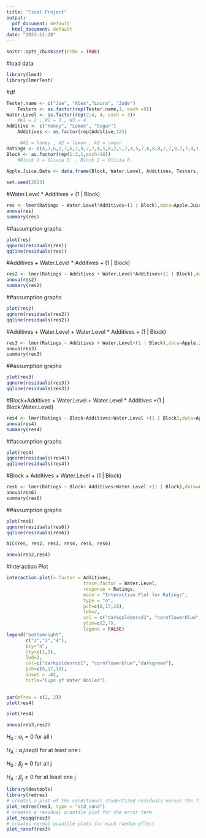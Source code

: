 ```yaml
---
title: "Final Project"
output:
  pdf_document: default
  html_document: default
date: "2023-11-28"
---
```


```r
knitr::opts_chunk$set(echo = TRUE)
```


#load data
```r
library(lme4)
library(lmerTest)
```

#df
```r
Tester.name <- c("Joe", "Alex","Laura", "Jade")
    Testers <- as.factor(rep(Tester.name,1, each =9))
Water.Level <- as.factor(rep(2:4, 4, each = 3)) 
    #W1 = 2 , W2 = 3 , W3 = 4
Additive <- c("Honey", "Lemon", "Sugar")
    Additives <- as.factor(rep(Additive,12))

     #A1 = honey , A2 = lemon , A3 = sugar
Ratings <- c(4,7,6,2,7,6,2,8,7,7,4,5,8,2,5,7,4,5,7,6,8,8,2,7,9,7,7,4,1,9,8,2,9,8,1,6)
Block <- as.factor(rep(1:2,1,each=18))
    #Block 1 = Olivia O. , Block 2 = Olivia R.
    
Apple.Juice.Data <- data.frame(Block, Water.Level, Additives, Testers, Ratings)
```

```r
set.seed(2023)
```



#Water.Level * Additives + (1 | Block)
```r
res <- lmer(Ratings ~ Water.Level*Additives+(1 | Block),data=Apple.Juice.Data)
anova(res)
summary(res)
```

##assumption graphs
```r
plot(res)
qqnorm(residuals(res))
qqline(residuals(res))
```
#Additives + Water.Level * Additives + (1 | Block)
```r
res2 <- lmer(Ratings ~ Additives + Water.Level*Additives+(1 | Block),data=Apple.Juice.Data)
anova(res2)
summary(res2)
```


##assumption graphs
```r
plot(res2)
qqnorm(residuals(res2))
qqline(residuals(res2))
```
#Additives + Water.Level + Water.Level * Additives + (1 | Block)
```r
res3 <- lmer(Ratings ~ Additives + Water.Level+(1 | Block),data=Apple.Juice.Data)
anova(res3)
summary(res3)
```
##assumption graphs
```r
plot(res3)
qqnorm(residuals(res3))
qqline(residuals(res3))
```

#Block+Additives + Water.Level + Water.Level * Additives +(1 | Block:Water.Level)
```r
res4 <- lmer(Ratings ~ Block+Additives+Water.Level +(1 | Block),data=Apple.Juice.Data)
anova(res4)
summary(res4)
```
##assumption graphs
```r
plot(res4)
qqnorm(residuals(res4))
qqline(residuals(res4))
```


#Block + Additives + Water.Level + (1 | Block)
```r
res6 <- lmer(Ratings ~ Block+ Additives+Water.Level +(1 | Block),data=Apple.Juice.Data)
anova(res6)
summary(res6)
```
##assumption graphs
```r
plot(res6)
qqnorm(residuals(res6))
qqline(residuals(res6))
```

```r
AIC(res, res2, res3, res4, res5, res6)
```

```r
anova(res2,res4)
```



#Interaction Plot
```r
interaction.plot(x.factor = Additives, 
                            trace.factor = Water.Level, 
                            response = Ratings, 
                            main = "Interaction Plot for Ratings",
                            type = "o",
                            pch=c(8,17,19),
                            lwd=2,
                            col = c("darkgoldenrod1", "cornflowerblue","darkgreen"),
                            ylim=c(2,7),
                            legend = FALSE)
legend("bottomright",
       c("2","3","4"),
       bty="n",
       lty=c(1,2),
       lwd=2,
       col=c("darkgoldenrod1", "cornflowerblue","darkgreen"), 
       pch=c(8,17,19),
       inset = .02,
       title="Cups of Water Boiled")
                  
```

```r
par(mfrow = c(2, 2))
plot(res4)
```

```r
plot(res4)
```

```r
anova(res3,res2)
```

$H_0:\alpha_i=0$ for all i

$H_A:\alpha_i/neq0$ for at least one i

$H_0: \beta_j=0$ for all j

$H_A: \beta_j\neq0$ for at least one j



```r

library(devtools)
library(redres)
# creates a plot of the conditional studentized residuals versus the fitted values
plot_redres(res3, type = "std_cond")
# creates a residual quantile plot for the error term
plot_resqq(res3)
# creates normal quantile plots for each random effect
plot_ranef(res3)

```

